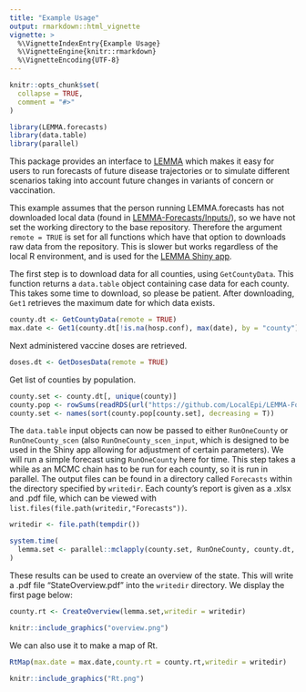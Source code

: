 ```yaml
---
title: "Example Usage"
output: rmarkdown::html_vignette
vignette: >
  %\VignetteIndexEntry{Example Usage}
  %\VignetteEngine{knitr::rmarkdown}
  %\VignetteEncoding{UTF-8}
---
```


```r
knitr::opts_chunk$set(
  collapse = TRUE,
  comment = "#>"
)
```

```r
library(LEMMA.forecasts)
library(data.table)
library(parallel)
```

This package provides an interface to [LEMMA](https://localepi.github.io/LEMMA/) which makes it easy for users to run forecasts of future disease trajectories or to simulate different scenarios taking into account future changes in variants of concern or vaccination.

This example assumes that the person running LEMMA.forecasts has not downloaded local data (found in [LEMMA-Forecasts/Inputs/](https://github.com/LocalEpi/LEMMA-Forecasts/tree/master/Inputs)), so we have not set the working directory to the base repository. Therefore the argument `remote = TRUE` is set for all functions which have that option to downloads raw data from the repository. This is slower but works regardless of the local R environment, and is used for the [LEMMA Shiny app](https://slwu89.shinyapps.io/LEMMA-Shiny/).

The first step is to download data for all counties, using `GetCountyData`. This function returns a `data.table` object containing case data for each county. This takes some time to download, so please be patient. After downloading, `Get1` retrieves the maximum date for which data exists.

```r
county.dt <- GetCountyData(remote = TRUE)
max.date <- Get1(county.dt[!is.na(hosp.conf), max(date), by = "county"]$V1)
```

Next administered vaccine doses are retrieved.

```r
doses.dt <- GetDosesData(remote = TRUE)
```

Get list of counties by population.

```r
county.set <- county.dt[, unique(county)]
county.pop <- rowSums(readRDS(url("https://github.com/LocalEpi/LEMMA-Forecasts/raw/master/Inputs/county%20population%20by%20age.rds")))
county.set <- names(sort(county.pop[county.set], decreasing = T))
```

The `data.table` input objects can now be passed to either `RunOneCounty` or `RunOneCounty_scen` (also `RunOneCounty_scen_input`, which is designed to be used in the Shiny app allowing for adjustment of certain parameters). We will run a simple forecast using `RunOneCounty` here for time. This step takes a while as an MCMC chain has to be run for each county, so it is run in parallel. The output files can be found in a directory called `Forecasts` within the directory specified by `writedir`. Each county's report is given as a .xlsx and .pdf file, which can be viewed with `list.files(file.path(writedir,"Forecasts"))`.

```r
writedir <- file.path(tempdir())

system.time(
  lemma.set <- parallel::mclapply(county.set, RunOneCounty, county.dt, doses.dt, remote = TRUE, writedir = writedir, mc.cores = parallel::detectCores() - 2)
)
```

These results can be used to create an overview of the state. This will write a .pdf file "StateOverview.pdf" into the `writedir` directory. We display the first page below:

```r
county.rt <- CreateOverview(lemma.set,writedir = writedir)
```

```r
knitr::include_graphics("overview.png")
```

We can also use it to make a map of Rt.

```r
RtMap(max.date = max.date,county.rt = county.rt,writedir = writedir)
```

```r
knitr::include_graphics("Rt.png")
```

<!-- ```{r} -->
<!-- file.path(writedir,rt_map) -->
<!-- ``` -->

<!-- ```{r} -->
<!-- list.files(file.path(writedir,"Forecasts")) -->
<!-- ``` -->

<!-- ```{r} -->
<!-- list.files(writedir) -->
<!-- ``` -->
